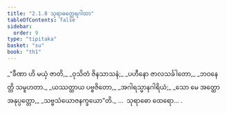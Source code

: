 ```yaml
---
title: "2.1.8 သုရာဓတ္ထေရဂါထာ"
tableOfContents: false
sidebar:
  order: 9
type: "tipitaka"
basket: "su"
book: "th1"
---
```



<DynamicBreadcrumb />

<Division number="135" book="th1">

<Paragraph number="295" type="verses" book="th1">
_“ခီဏာ ဟိ မယှံ ဇာတိ,_  
_ဝုသိတံ ဇိနသာသနံ;_  
_ပဟီနော ဇာလသင်္ခါတော,_  
_ဘဝနေတ္တိ သမူဟတာ._  

</Paragraph>

</Division>
<Division number="136" book="th1">

<Paragraph number="296" type="verses" book="th1">
_ယဿတ္ထာယ ပဗ္ဗဇိတော,_  
_အဂါရသ္မာနဂါရိယံ;_  
_သော မေ အတ္ထော အနုပ္ပတ္တော,_  
_သဗ္ဗသံယောဇနက္ခယော”တိ._  


</Paragraph>
</Division>

<Paragraph number="297" type="center" book="th1">
…  သုရာဓော ထေရော… .
</Paragraph>